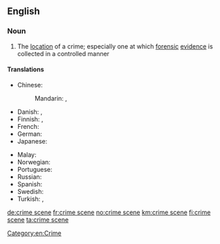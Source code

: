 ==English==

===Noun===
{{wikipedia}}
{{en-noun|head=[[crime]] [[scene]]}}

# The [[location]] of a crime; especially one at which [[forensic]] [[evidence]] is collected in a controlled manner

====Translations====
{{trans-top|location of a crime}}
* Chinese:
*: Mandarin: {{t+|cmn|犯罪現場|sc=Hani}}, {{t|cmn|犯罪现场|tr=fànzuì xiànchǎng|sc=Hani}}
* Danish: {{t|da|gerningssted|n}}, {{t|da|åsted|n}}
* Finnish: {{t+|fi|rikospaikka}}, {{t|fi|tekopaikka}}
* French: {{t+|fr|scène de crime|f}}
* German: {{t+|de|Tatort|m}}
* Japanese: {{t|ja|犯行現場|tr=はんこうげんば, hankō genba|sc=Jpan}}
{{trans-mid}}
* Malay: {{t|ms|tempat kejadian}}
* Norwegian: {{t+|no|åsted}}
* Portuguese: {{t|pt|[[cena]] [[do]] [[crime]]|f}}
* Russian: {{t|ru|ме́сто преступле́ния|n}}
* Spanish: {{t+|es|escena|f|alt=escena del crimen}}
* Swedish: {{t+|sv|brottsplats|c}}
* Turkish: {{t|tr|olay yeri}}, {{t|tr|suç mahali}}
{{trans-bottom}}

[[Category:en:Crime]]

[[de:crime scene]]
[[fr:crime scene]]
[[no:crime scene]]
[[km:crime scene]]
[[fi:crime scene]]
[[ta:crime scene]]
